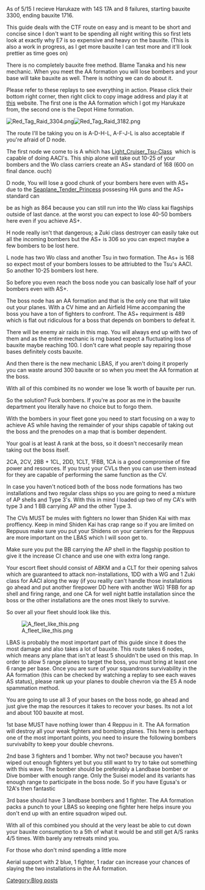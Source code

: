 <p style="text-align:center;">As of 5/15 I recieve Harukaze with 14S 17A and 8 failures, starting bauxite 3300, ending bauxite 1716. </p>


This guide deals with the CTF route on easy and is meant to be short and concise since I don't want to be spending all night writing this so first lets look at exactly why E7 is so expensive and heavy on the bauxite. (This is also a work in progress, as I get more bauxite I can test more and it'll look prettier as time goes on)

There is no completely bauxite free method. Blame Tanaka and his new mechanic. When you meet the AA formation you will lose bombers and your base will take bauxite as well. There is nothing we can do about it.

Please refer to these replays to see everything in action. Please click their bottom right corner, then right click to copy image address and play it at [http://kc3kai.github.io/kancolle-replay/battleplayer.html this] website. The first <span style="font-weight:normal;">one is the AA formation which I got my Harukaze from, the second </span>one is the Depot Hime formation.

[[File:Red_Tag_Raid_3304.png|thumb]][[File:Red_Tag_Raid_3182.png|thumb]]

The route I'll be taking you on is A-D-H-L, A-F-J-L is also acceptable if you're afraid of D node.

The first node we come to is A which has [http://kancolle.wikia.com/wiki/Light_Cruiser_Tsu-Class Light_Cruiser_Tsu-Class]  which is capable of doing AACI's. This ship alone will take out 10-25 of your bombers and the Wo class carriers create an AS+ standard of 168 (600 on final dance. ouch)

D node, You will lose a good chunk of your bombers here even with AS+ due to the [http://kancolle.wikia.com/wiki/Seaplane_Tender_Princess Seaplane_Tender_Princess] possesing HA guns and the AS+ standard can 

be as high as 864 because you can still run into the Wo class kai flagships outside of last dance. at the worst you can expect to lose 40-50 bombers here even if you achieve AS+.

H node really isn't that dangerous; a Zuki class destroyer can easily take out all the incoming bombers but the AS+ is 306 so you can expect maybe a few bombers to be lost here. 

L node has two Wo class and another Tsu in two formation. The As+ is 168 so expect most of your bombers losses to be attriubted to the Tsu's AACI. So another 10-25 bombers lost here.

So before you even reach the boss node you can basically lose half of your bombers even with AS+.

The boss node has an AA formation and that is the only one that will take out your planes. With a CV hime and an Airfield Hime accompaning the boss you have a ton of fighters to confront. The AS+ requirment is 489 which is flat out ridiculous for a boss that depends on bombers to defeat it. 

There will be enemy air raids in this map. You will always end up with two of them and as the entire mechanic is rng based expect a fluctuating loss of bauxite maybe reaching 100. I don't care what people say repairing those bases definitely costs bauxite. 

And then there is the new mechanic LBAS, if you aren't doing it properly you can waste around 300 bauxite or so when you meet the AA formation at the boss. 

With all of this combined its no wonder we lose 1k worth of bauxite per run.

So the solution? Fuck bombers. If you're as poor as me in the bauxite department you literally have no choice but to forgo them.



With the bombers in your fleet gone you need to start focusing on a way to achieve AS while having the remainder of your ships capable of taking out the boss and the prenodes on a map that is bomber dependent. 

Your goal is at least A rank at the boss, so it doesn't neccesarily mean taking out the boss itself.

2CA, 2CV, 2BB + 1CL, 2DD, 1CLT, 1FBB, 1CA is a good compromise of fire power and resources. If you trust your CVLs then you can use them instead for they are capable of performing the same function as the CV.

In case you haven't noticed both of the boss node formations has two installations and two regular class ships so you are going to need a mixture of AP shells and Type 3's. With this in mind I loaded up two of my CA's with type 3 and 1 BB carrying AP and the other Type 3. 

The CVs MUST be mules with fighters no lower than Shiden Kai with max proffiency. Keep in mind Shiden Kai has crap range so if you are limited on Reppuus make sure you put your Shidens on your carriers for the Reppuus are more important on the LBAS which I will soon get to. 

Make sure you put the BB carrying the AP shell in the flagship position to give it the increase CI chance and use one with extra long range. 

Your escort fleet should consist of ABKM and a CLT for their opening salvos which are guaranteed to attack non-installations, 1DD with a WG and 1 Zuki class for AACI along the way (if you reallly can't handle those installations go ahead and put another firepower DD here with another WG) 1FBB for ap shell and firing range, and one CA for well night battle installation since the boss or the other installations are the ones most likely to survive. 

So over all your fleet should look like this.

[[File:A_fleet_like_this.png|thumb]]



LBAS is probably the most important part of this guide since it does the most damage and also takes a lot of bauxite. This route takes 6 nodes, which means any plane that isn't at least 5 shouldn't be used on this map. In order to allow 5 range planes to target the boss, you must bring at least one 6 range per base. Once you are sure of your squandrons survivability in the AA formation (this can be checked by watching a replay to see each waves AS status), please rank up your planes to double chevron via the E5 A node spammation method.

You are going to use all 3 of your bases on the boss node, go ahead and just give the map the resources it takes to recover your bases. Its not a lot and about 100 bauxite at most. 

1st base MUST have nothing lower than 4 Reppuu in it. The AA formation will destroy all your weak fighters and bombing planes. This here is perhaps one of the most important points, you need to insure the following bombers survivabilty to keep your double chevrons.

2nd base 3 fighters and 1 bomber. Why not two? because you haven't wiped out enough fighters yet but you still want to try to take out something with this wave. The bomber should be preferably a Landbase bomber or Dive bomber with enough range. Only the Suisei model and its variants has enough range to participate in the boss node. So if you have Egusa's or 12A's then fantastic

3rd base should have 3 landbase bombers and 1 fighter. The AA formation packs a punch to your LBAS so keeping one fighter here helps insure you don't end up with an entire squadron wiped out.

With all of this combined you should at the very least be able to cut down your bauxite consumption to a 5th of what it would be and still get A/S ranks 4/5 times. With barely any retreats mind you. 

<p style="text-align:center;">For those who don't mind spending a little more</p>

Aerial support with 2 blue, 1 fighter, 1 radar can increase your chances of slaying the two installations in the AA formation. 



<p style="text-align:center;">
</p>
[[Category:Blog posts]]